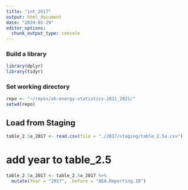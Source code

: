 ```yaml
---
title: "int_2017"
output: html_document
date: "2024-01-29"
editor_options: 
  chunk_output_type: console
---
```



### Build a library
```R
library(dplyr)
library(tidyr)

```

### Set working directory
```R
repo <- "~/repos/ak-energy-statistics-2011_2021/"
setwd(repo)

```

## Load from Staging
```R
table_2.5a_2017 <- read.csv(file = "./2017/staging/table_2.5a.csv")


```


# add year to table_2.5
```R
table_2.5a_2017 <- table_2.5a_2017 %>%
  mutate(Year = "2017", .before = "AEA.Reporting.ID")


```